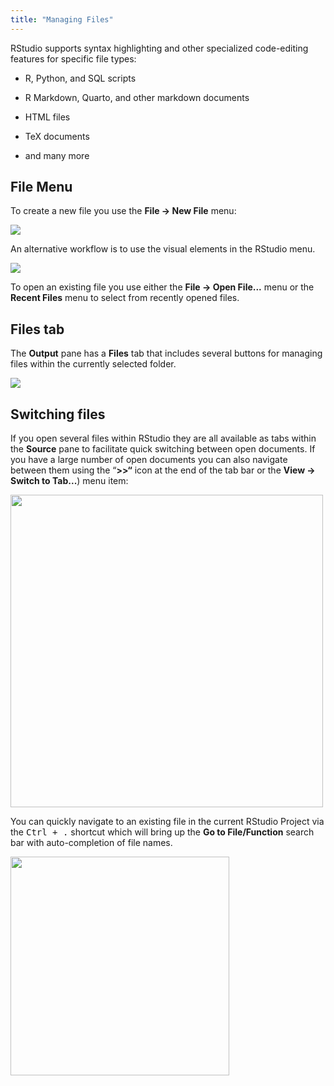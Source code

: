 ```yaml
---
title: "Managing Files"
---
```


RStudio supports syntax highlighting and other specialized code-editing features for specific file types:

-   R, Python, and SQL scripts

-   R Markdown, Quarto, and other markdown documents

-   HTML files

-   TeX documents

-   and many more

## File Menu

To create a new file you use the **File -\> New File** menu:

![](images/system-files-menu.png){fig-alt="A screenshot of the File Menu dropdown which has features like New File, Open File, Save File."}

An alternative workflow is to use the visual elements in the RStudio menu.

![](images/files-menu.png){fig-alt="A screenshot of the New File dropdown in RStudio, which provides new R, Python, Quarto, Rmarkdown, Shiny or Plumber files."}

To open an existing file you use either the **File -\> Open File\...** menu or the **Recent Files** menu to select from recently opened files.

## Files tab

The **Output** pane has a **Files** tab that includes several buttons for managing files within the currently selected folder.

![](images/file-pane-blank-file.png){fig-alt="A screenshot of the create blank file dropdown."}

## Switching files

If you open several files within RStudio they are all available as tabs within the **Source** pane to facilitate quick switching between open documents. If you have a large number of open documents you can also navigate between them using the "**\>\>"** icon at the end of the tab bar or the **View -\> Switch to Tab\...**) menu item:

![](images/file-switch.png){fig-alt="A screenshot of the Switching Files popup - it is a dropdown from the end of the Source pane, d" width="500"}

You can quickly navigate to an existing file in the current RStudio Project via the <kbd>Ctrl + .</kbd> shortcut which will bring up the **Go to File/Function** search bar with auto-completion of file names.

![](images/go-to-file.png){fig-alt="A screenshot of the go to file/function popup as a search bar." width="350"}
